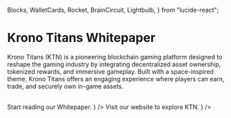   Blocks,
  WalletCards,
  Rocket,
  BrainCircuit,
  Lightbulb,
} from "lucide-react";

# Krono Titans Whitepaper

Krono Titans (KTN) is a pioneering blockchain gaming platform designed to reshape the gaming industry by integrating decentralized asset ownership, tokenized rewards, and immersive gameplay. Built with a space-inspired theme, Krono Titans offers an engaging experience where players can earn, trade, and securely own in-game assets.

<br />
<Cards>
  <Cards.Card
    id="card"
    title="🚀 Whitepaper"
    href="/whitepaper/introduction"
    children={
      <div
        style={{
          fontSize: "0.9em",
          color: "#999",
          whiteSpace: "normal",
          wordWrap: "break-word",
        }}
      >
        Start reading our Whitepaper.
      </div>
    }
  />
  <Cards.Card
    id="card"
    title="❓ Visit our Website"
    href="https://kronotitans.com"
    children={
      <div
        style={{
          fontSize: "0.9em",
          color: "#999",
          whiteSpace: "normal",
          wordWrap: "break-word",
        }}
      >
        Visit our website to explore KTN.
      </div>
    }
  />
</Cards>
